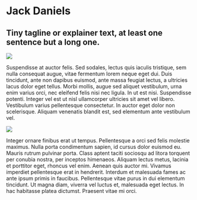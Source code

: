 
# Jack Daniels

## Tiny tagline or explainer text, at least one sentence but a long one.

<img src={JackDaniels.src} srcset={JackDaniels.srcSet} />

Suspendisse at auctor felis. Sed sodales, lectus quis iaculis tristique, sem nulla consequat augue, vitae fermentum lorem neque eget dui. Duis tincidunt, ante non dapibus euismod, ante massa feugiat lectus, a ultricies lacus dolor eget tellus. Morbi mollis, augue sed aliquet vestibulum, urna enim varius orci, nec eleifend felis nisi nec ligula. In ut est nisi. Suspendisse potenti. Integer vel est ut nisl ullamcorper ultricies sit amet vel libero. Vestibulum varius pellentesque consectetur. In auctor eget dolor non scelerisque. Aliquam venenatis blandit est, sed elementum ante vestibulum vel.

<img src="https://source.unsplash.com/random" />

Integer ornare finibus erat ut tempus. Pellentesque a orci sed felis molestie maximus. Nulla porta condimentum sapien, id cursus dolor euismod eu. Mauris rutrum pulvinar porta. Class aptent taciti sociosqu ad litora torquent per conubia nostra, per inceptos himenaeos. Aliquam lectus metus, lacinia et porttitor eget, rhoncus vel enim. Aenean quis auctor mi. Vivamus imperdiet pellentesque erat in hendrerit. Interdum et malesuada fames ac ante ipsum primis in faucibus. Pellentesque vitae purus in dui elementum tincidunt. Ut magna diam, viverra vel luctus et, malesuada eget lectus. In hac habitasse platea dictumst. Praesent vitae mi orci.
